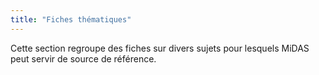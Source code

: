 ```yaml
---
title: "Fiches thématiques"
---
```


Cette section regroupe des fiches sur divers sujets pour lesquels MiDAS peut servir de source de référence.
